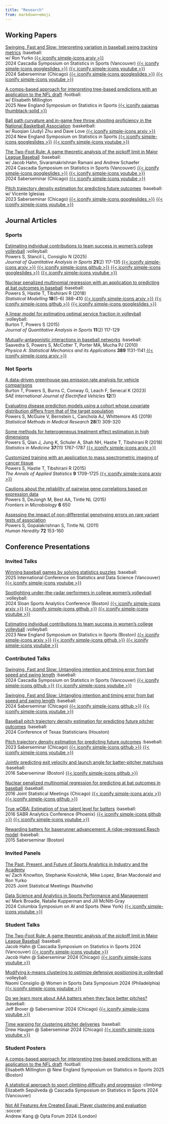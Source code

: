 ```yaml
---
title: "Research"
from: markdown+emoji
---
```


## Working Papers

[Swinging, Fast and Slow: Interpreting variation in baseball swing tracking metrics](https://github.com/saberpowers/swinging-fast-and-slow){target=_blank} :baseball:\
w/ Ron Yurko
[{{< iconify simple-icons arxiv >}}](https://arxiv.org/abs/2507.01238){target=_blank}\
2024 Cascadia Symposium on Statistics in Sports (Vancouver)
[{{< iconify simple-icons googleslides >}}](https://drive.google.com/file/d/12FuQxjcDzmxETV-RaKdjPA1gbP1BLUaR){target=_blank}
[{{< iconify simple-icons youtube >}}](https://www.youtube.com/watch?v=rsJmNvDaHJc&list=PL40KH8fsrt-sX1lSf659bl1u341F76ue3){target=_blank}\
2024 Saberseminar (Chicago)
[{{< iconify simple-icons googleslides >}}](https://drive.google.com/file/d/1tmKdebUSCWPXwE2q09yf5HCdInPrOIsZ){target=_blank}
[{{< iconify simple-icons youtube >}}](https://www.youtube.com/watch?v=rQ1BsjQEWKs&list=PL40KH8fsrt-sX1lSf659bl1u341F76ue3){target=_blank}\

[A comps-based approach for interpreting tree-based predictions with an application to the NFL draft](https://github.com/elisabethmill/treecomp){target=_blank} :football:\
w/ Elisabeth Millington\
2025 New England Symposium on Statistics in Sports
[{{< iconify pajamas thumbtack-solid >}}](https://drive.google.com/file/d/1cXUZ0u1jtdoX1gsC_LJIFWR3hw0nlrlc){target=_blank}\

[Ball path curvature and in-game free throw shooting proficiency in the National Basketball Association](https://github.com/judyz0415/free-throw-curvature){target=_blank} :basketball:\
w/ Ruoqian (Judy) Zhu and Dave Love
[{{< iconify simple-icons arxiv >}}](https://arxiv.org/abs/2506.13779){target=_blank}\
2024 New England Symposium on Statistics in Sports
[{{< iconify simple-icons googleslides >}}](https://drive.google.com/file/d/1l7Ccx1ZuenY74t2DLuonTElKgxe4ViBE){target=_blank}
[{{< iconify simple-icons youtube >}}](https://www.youtube.com/watch?v=_qGPVaSSMYE&list=PL40KH8fsrt-sX1lSf659bl1u341F76ue3){target=_blank}\

[The Two-Foot Rule: A game theoretic analysis of the pickoff limit in Major League Baseball](https://github.com/jfhahn2/pickoff-game-theory){target=_blank} :baseball:\
w/ Jacob Hahn, Sivaramakrishnan Ramani and Andrew Schaefer\
2024 Cascadia Symposium on Statistics in Sports (Vancouver)
[{{< iconify simple-icons googleslides >}}](https://drive.google.com/file/d/17jveBX0U5hDRP7KH2GtvgGVATdS8wI7Q){target=_blank}
[{{< iconify simple-icons youtube >}}](https://www.youtube.com/watch?v=oOvvNnDCD5Y&list=PL40KH8fsrt-sX1lSf659bl1u341F76ue3){target=_blank}\
2024 Saberseminar (Chicago)
[{{< iconify simple-icons youtube >}}](https://www.youtube.com/watch?v=sVQ-b1lW8nQ&list=PL40KH8fsrt-sX1lSf659bl1u341F76ue3){target=_blank}\

[Pitch trajectory density estimation for predicting future outcomes](https://github.com/saberpowers/predictive-pitch-score){target=_blank} :baseball:\
w/ Vicente Iglesias\
2023 Saberseminar (Chicago)
[{{< iconify simple-icons googleslides >}}](https://drive.google.com/file/d/1MI_olwoJ6AJ1BWEVaXiWwGh63Dt7vdqj){target=_blank}
[{{< iconify simple-icons youtube >}}](https://www.youtube.com/watch?v=IgPB4TlTass&list=PL40KH8fsrt-sX1lSf659bl1u341F76ue3){target=_blank}\

## Journal Articles

### Sports

[Estimating individual contributions to team success in women's college volleyball](https://doi.org/10.1515/jqas-2024-0038){target=_blank} :volleyball:\
Powers S, Stancil L, Consiglio N (2025)\
*Journal of Quantitative Analysis in Sports* **21**(2) 117-135
[{{< iconify simple-icons arxiv >}}](https://arxiv.org/abs/2402.01083){target=_blank}
[{{< iconify simple-icons github >}}](https://github.com/saberpowers/markov-chain-volleyball){target=_blank}
[{{< iconify simple-icons googleslides >}}](https://drive.google.com/file/d/1J4RUxu-oV8o_xQJi7cCvEKm8wfXS_B2Y){target=_blank}
[{{< iconify simple-icons youtube >}}](https://www.youtube.com/watch?v=kiV2QDFDMVo&list=PL40KH8fsrt-sX1lSf659bl1u341F76ue3){target=_blank}

[Nuclear penalized multinomial regression with an application to predicting at bat outcomes in baseball](https://doi.org/10.1177/1471082X18777669){target=_blank} :baseball:\
Powers S, Hastie T, Tibshirani R (2018)\
*Statistical Modelling* **18**(5-6) 388-410
[{{< iconify simple-icons arxiv >}}](https://arxiv.org/abs/1706.10272){target=_blank}
[{{< iconify simple-icons github >}}](https://github.com/saberpowers/npmr){target=_blank}
[{{< iconify simple-icons googleslides >}}](https://drive.google.com/file/d/1ERY4Ry63w80IIGf1dUpT6qp2mcX6gHvu){target=_blank}

[A linear model for estimating optimal service fraction in volleyball](https://doi.org/10.1515/jqas-2014-0087){target=_blank} :volleyball:\
Burton T, Powers S (2015)\
*Journal of Quantitative Analysis in Sports* **11**(2) 117-129

[Mutually-antagonistic interactions in baseball networks](https://doi.org/10.1016/j.physa.2009.10.038){target=_blank} :baseball:\
Saavedra S, Powers S, McCotter T, Porter MA, Mucha PJ (2010)\
*Physica A: Statistical Mechanics and its Applications* **389** 1131-1141
[{{< iconify simple-icons arxiv >}}](https://arxiv.org/abs/0907.5241v2){target=_blank}

### Not Sports

[A data-driven greenhouse gas emission rate analysis for vehicle comparisons](https://doi.org/10.4271/14-12-01-0006){target=_blank}\
Burton T, Powers S, Burns C, Conway G, Leach F, Senecal K (2023)\
*SAE International Journal of Electrified Vehicles* **12**(1)

[Evaluating disease prediction models using a cohort whose covariate distribution differs from that of the target population](https://doi.org/10.1177/0962280217723945){target=_blank}\
Powers S, McGuire V, Bernstein L, Canchola AJ, Whittemore AS (2019)\
*Statistical Methods in Medical Research* **28**(1) 309-320

[Some methods for heterogeneous treatment effect estimation in high dimensions](https://doi.org/10.1002/sim.7623){target=_blank}\
Powers S, Qian J, Jung K, Schuler A, Shah NH, Hastie T, Tibshirani R (2018)\
*Statistics in Medicine* **37**(11) 1767-1787
[{{< iconify simple-icons arxiv >}}](https://arxiv.org/abs/1707.00102){target=_blank}

[Customized training with an application to mass spectrometric imaging of cancer tissue](https://doi.org/10.1214/15-AOAS866){target=_blank}\
Powers S, Hastie T, Tibshirani R (2015)\
*The Annals of Applied Statistics* **9** 1709-1725
[{{< iconify simple-icons arxiv >}}](https://arxiv.org/abs/1601.07994){target=_blank}

[Cautions about the reliability of pairwise gene correlations based on expression data](https://doi.org/10.3389/fmicb.2015.00650){target=_blank}\
Powers S, DeJongh M, Best AA, Tintle NL (2015)\
*Frontiers in Microbiology* **6** 650

[Assessing the impact of non-differential genotyping errors on rare variant tests of association](https://doi.org/10.1159/000332222){target=_blank}\
Powers S, Gopalakrishnan S, Tintle NL (2011)\
*Human Heredity* **72** 153-160


## Conference Presentations

### Invited Talks

[Winning baseball games by solving statistics puzzles](https://drive.google.com/file/d/1lbSWf_lJ7qO7tOJvk2X3OHQ8D1HWppbj){target=_blank} :baseball:\
2025 International Conference on Statistics and Data Science (Vancouver)
[{{< iconify simple-icons youtube >}}](https://www.youtube.com/watch?v=iXqfh5QalaY&list=PL40KH8fsrt-sX1lSf659bl1u341F76ue3){target=_blank}

[Spotlighting under-the-radar performers in college women's volleyball](https://drive.google.com/file/d/193olTWrsrSh-2qSuf67kVzfE17ZAGpRV){target=_blank} :volleyball:\
2024 Sloan Sports Analytics Conference (Boston)
[{{< iconify simple-icons arxiv >}}](https://arxiv.org/abs/2402.01083){target=_blank}
[{{< iconify simple-icons github >}}](https://github.com/saberpowers/markov-chain-volleyball){target=_blank}
[{{< iconify simple-icons youtube >}}](https://www.youtube.com/watch?v=we8oPw_C4zQ&list=PL40KH8fsrt-sX1lSf659bl1u341F76ue3){target=_blank}

[Estimating individual contributions to team success in women's college volleyball](https://drive.google.com/file/d/1J4RUxu-oV8o_xQJi7cCvEKm8wfXS_B2Y){target=_blank} :volleyball:\
2023 New England Symposium on Statistics in Sports (Boston)
[{{< iconify simple-icons arxiv >}}](https://arxiv.org/abs/2402.01083){target=_blank}
[{{< iconify simple-icons github >}}](https://github.com/saberpowers/markov-chain-volleyball){target=_blank}
[{{< iconify simple-icons youtube >}}](https://www.youtube.com/watch?v=kiV2QDFDMVo&list=PL40KH8fsrt-sX1lSf659bl1u341F76ue3){target=_blank}

### Contributed Talks

[Swinging, Fast and Slow: Untangling intention and timing error from bat speed and swing length](https://drive.google.com/file/d/12FuQxjcDzmxETV-RaKdjPA1gbP1BLUaR){target=_blank} :baseball:\
2024 Cascadia Symposium on Statistics in Sports (Vancouver)
[{{< iconify simple-icons github >}}](https://github.com/saberpowers/swinging-fast-and-slow){target=_blank}
[{{< iconify simple-icons youtube >}}](https://www.youtube.com/watch?v=rsJmNvDaHJc&list=PL40KH8fsrt-sX1lSf659bl1u341F76ue3){target=_blank}\

[Swinging, Fast and Slow: Untangling intention and timing error from bat speed and swing length](https://drive.google.com/file/d/1tmKdebUSCWPXwE2q09yf5HCdInPrOIsZ){target=_blank} :baseball:\
2024 Saberseminar (Chicago)
[{{< iconify simple-icons github >}}](https://github.com/saberpowers/swinging-fast-and-slow){target=_blank}
[{{< iconify simple-icons youtube >}}](https://www.youtube.com/watch?v=rQ1BsjQEWKs&list=PL40KH8fsrt-sX1lSf659bl1u341F76ue3){target=_blank}

[Baseball pitch trajectory density estimation for predicting future pitcher outcomes](https://drive.google.com/file/d/1dBi1TJsnBYYR7gPnzy466_INyfHXm7d6){target=_blank} :baseball:\
2024 Conference of Texas Statisticians (Houston)

[Pitch trajectory density estimation for predicting future outcomes](https://drive.google.com/file/d/1MI_olwoJ6AJ1BWEVaXiWwGh63Dt7vdqj){target=_blank} :baseball:\
2023 Saberseminar (Chicago)
[{{< iconify simple-icons github >}}](https://github.com/saberpowers/predictive-pitch-score){target=_blank}
[{{< iconify simple-icons youtube >}}](https://www.youtube.com/watch?v=IgPB4TlTass&list=PL40KH8fsrt-sX1lSf659bl1u341F76ue3){target=_blank}

[Jointly predicting exit velocity and launch angle for batter-pitcher matchups](https://drive.google.com/file/d/1dBwmXiejFQkje7MJ1mcv3-HMWg0sO1Qw){target=_blank} :baseball:\
2016 Saberseminar (Boston)
[{{< iconify simple-icons github >}}](https://github.com/saberpowers/trajectory-distribution){target=_blank}

[Nuclear penalized multinomial regression for predicting at bat outcomes in baseball](https://drive.google.com/file/d/1ERY4Ry63w80IIGf1dUpT6qp2mcX6gHvu){target=_blank} :baseball:\
2016 Joint Statistical Meetings (Chicago)
[{{< iconify simple-icons arxiv >}}](https://arxiv.org/abs/1706.10272){target=_blank}
[{{< iconify simple-icons github >}}](https://github.com/saberpowers/npmr){target=_blank}

[True wOBA: Estimation of true talent level for batters](https://drive.google.com/file/d/1ROrrWrpGyONj8a9cv-VYIO-NsK9jFD-n){target=_blank} :baseball:\
2016 SABR Analytics Conference (Phoenix)
[{{< iconify simple-icons github >}}](https://github.com/sspowers/true-woba){target=_blank}
[{{< iconify simple-icons youtube >}}](https://www.youtube.com/watch?v=g3skOLWc52k&list=PL40KH8fsrt-sX1lSf659bl1u341F76ue3){target=_blank}

[Rewarding batters for baserunner advancement: A ridge-regressed Rasch model](https://drive.google.com/file/d/1IodOhnzXWrwM-jX5CU7GLqpzVJX2iVij){target=_blank} :baseball:\
2015 Saberseminar (Boston)

### Invited Panels

[The Past, Present, and Future of Sports Analytics in Industry and the Academy](https://ww3.aievolution.com/JSMAnnual2025/Events/viewEv?ev=1377){target=_blank}\
w/ Zach Knowlton, Stephanie Kovalchik, Mike Lopez, Brian Macdonald and Ron Yurko\
2025 Joint Statistical Meetings (Nashville)

[Data Science and Analytics in Sports Performance and Management](https://sportsai.engineering.columbia.edu/events/symposium-ai-and-sports){target=_blank}\
w/ Mark Broadie, Natalie Kupperman and Jill McNitt-Gray\
2024 Columbia Symposium on AI and Sports (New York)
[{{< iconify simple-icons youtube >}}](https://www.youtube.com/watch?v=VWk82MRaiCk&list=PL40KH8fsrt-sX1lSf659bl1u341F76ue3){target=_blank}

### Student Talks

[The Two-Foot Rule: A game theoretic analysis of the pickoff limit in Major League Baseball](https://drive.google.com/file/d/17jveBX0U5hDRP7KH2GtvgGVATdS8wI7Q){target=_blank} :baseball:\
Jacob Hahn @ Cascadia Symposium on Statistics in Sports 2024 (Vancouver)
[{{< iconify simple-icons youtube >}}](https://www.youtube.com/watch?v=oOvvNnDCD5Y&list=PL40KH8fsrt-sX1lSf659bl1u341F76ue3){target=_blank}\
Jacob Hahn @ Saberseminar 2024 (Chicago)
[{{< iconify simple-icons youtube >}}](https://www.youtube.com/watch?v=sVQ-b1lW8nQ&list=PL40KH8fsrt-sX1lSf659bl1u341F76ue3){target=_blank}

[Modifying k-means clustering to optimize defensive positioning in volleyball](https://drive.google.com/file/d/1I7is6OWz4pjr0_LHZ4aXLhDoWhQrc-Qt/view?usp=sharing){target=_blank} :volleyball:\
Naomi Consiglio @ Women in Sports Data Symposium 2024 (Philadelphia)
[{{< iconify simple-icons youtube >}}](https://www.youtube.com/watch?v=YtEnMA_oo-M&list=PL40KH8fsrt-sX1lSf659bl1u341F76ue3){target=_blank}

[Do we learn more about AAA batters when they face better pitches?](https://drive.google.com/file/d/15tkgY2AF0itN_YAMJBSBGqdkhBkKn6bx){target=_blank} :baseball:\
Jeff Brover @ Saberseminar 2024 (Chicago)
[{{< iconify simple-icons youtube >}}](https://www.youtube.com/watch?v=58IRGftqgNk&list=PL40KH8fsrt-sX1lSf659bl1u341F76ue3){target=_blank}

[Time warping for clustering pitcher deliveries](https://drive.google.com/file/d/1W_GtgfRGmzeAktd0CIqhjcxFYQsvJfaX){target=_blank} :baseball:\
Drew Haugen @ Saberseminar 2024 (Chicago)
[{{< iconify simple-icons youtube >}}](https://www.youtube.com/watch?v=QcIdjBnQbHU&list=PL40KH8fsrt-sX1lSf659bl1u341F76ue3){target=_blank}

### Student Posters

[A comps-based approach for interpreting tree-based predictions with an application to the NFL draft](https://drive.google.com/file/d/1cXUZ0u1jtdoX1gsC_LJIFWR3hw0nlrlc){target=_blank} :football:\
Elisabeth Millington @ New England Symposium on Statistics in Sports 2025 (Boston)

[A statistical approach to sport climbing difficulty and progression](https://drive.google.com/file/d/1Yr4v89__a6qT_zFzkCu1ber-Xb6ybAer){target=_blank} :climbing:\
Elizabeth Sepúlveda @ Cascadia Symposium on Statistics in Sports 2024 (Vancouver)

[Not All Features Are Created Equal: Player clustering and evaluation](https://drive.google.com/file/d/1lHfovGuNbaoPwJjo4VhS5VcErqmv3V4f){target=_blank} :soccer:\
Andrew Kang @ Opta Forum 2024 (London)
